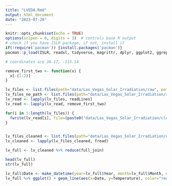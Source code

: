 ```yaml
---
title: "LVEDA.Rmd"
output: html_document
date: "2023-07-28"
---
```


```r
knitr::opts_chunk$set(echo = TRUE)
options(scipen = 0, digits = 3)  # controls base R output
# check if you have ISLR package, if not, install it
if(!require('pacman')) {install.packages('pacman')}
pacman::p_load(ISLR, readxl, tidyverse, magrittr, dplyr, ggplot2, ggrepel, data.table, lubridate)
```


```r
# coordinates are 36.17, -115.14

remove_first_two <- function(x) {
  x[-(1:2)]
}

lv_files <- list.files(path="data/Las_Vegas_Solar_Irradiation/raw", pattern="\\.csv$", full.names=TRUE)
lv_files_no_path <- list.files(path="data/Las_Vegas_Solar_Irradiation/raw", pattern="\\.csv$", full.names=FALSE)
lv_read <- lapply(lv_files, readLines)
lv_read <- lapply(lv_read, remove_first_two)

for(i in 1:length(lv_files)) {
  fwrite(lv_read[i], file=(paste0("data/Las_Vegas_Solar_Irradiation/cleaned/",lv_files_no_path[i])), quote=FALSE)
}


lv_files_cleaned <- list.files(path="data/Las_Vegas_Solar_Irradiation/cleaned", pattern="\\.csv$", full.names=TRUE)
lv_cleaned <- lapply(lv_files_cleaned, fread)

lv_full <- lv_cleaned %>% reduce(full_join)

head(lv_full)
str(lv_full)

lv_full$Date <- make_datetime(year=lv_full$Year, month=lv_full$Month, day=lv_full$Day, hour=lv_full$Hour, min=lv_full$Minute)
lv_full %>% ggplot() + geom_line(aes(x=Date, y=Temperature), color="red") 

```